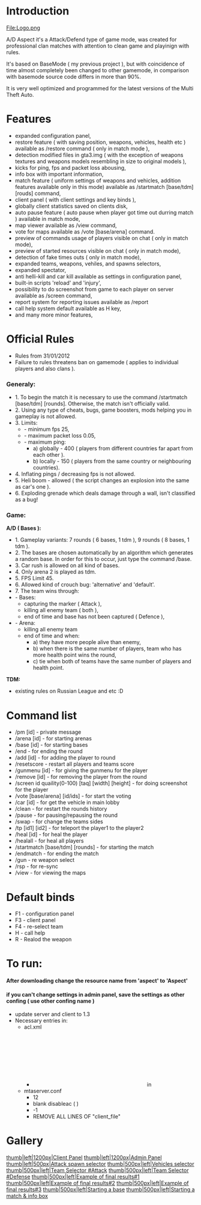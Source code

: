 {{Resource page}}

=Introduction=

[[/File:Logo.png.md|File:Logo.png]]

A/D Aspect it's a Attack/Defend type of game mode, was created for professional clan matches with attention to clean game and playinign with rules.

It's based on BaseMode ( my previous project ), but with coincidence of time almost completely been changed to other gamemode,
in comparison with basemode source code differs in more than 90%.

It is very well optimized and programmed for the latest versions of the Multi Theft Auto.

=Features=

* expanded configuration panel,
* restore feature ( with saving position, weapons, vehicles, health etc ) available as /restore command ( only in match mode ),
* detection modified files in gta3.img ( with the exception of weapons textures and weapons models resembling in size to original models ),
* kicks for ping, fps and packet loss abousing,
* info box with important information,
* match feature ( uniform settings of weapons and vehicles, addition features available only in this mode) available as /startmatch [base/tdm] [rouds] command,
* client panel ( with client settings and key binds ),
* globally client statistics saved on clients disk,
* auto pause feature ( auto pause when player got time out durring match ) available in match mode,
* map viewer available as /view command,
* vote for maps available as /vote [base/arena] command.
* preview of commands usage of players visible on chat ( only in match mode),
* preview of started resources visible on chat ( only in match mode),
* detection of fake times outs ( only in match mode),
* expanded teams, weapons, vehiles, and spawns selectors,
* expanded spectator,
* anti helli-kill and car kill available as settings in configuration panel,
* built-in scripts 'reload' and 'injury',
* possibility to do screenshot from game to each player on server available as /screen command,
* report system for reporting issues available as /report
* call help system default available as H key,
* and many more minor features,

=Official Rules=

*Rules from 31/01/2012
*Failure to rules threatens ban on gamemode ( applies to individual players and also clans ). 

===Generaly:===

*1. To begin the match it is necessary to use the command /startmatch [base/tdm] [rounds]. Otherwise, the match isn't officially valid.
*2. Using any type of cheats, bugs, game boosters, mods helping you in gameplay is not allowed.
*3. Limits:
**- minimum fps 25,
**- maximum packet loss 0.05,
**- maximum ping:
***a) globally - 400 ( players from different countries far apart from each other ).
***b) locally  - 150 ( players from the same country or neighbouring countries).
*4. Inflating pings / decreasing fps is not allowed.
*5. Heli boom - allowed ( the script changes an explosion into the same as car's one ).
*6. Exploding grenade which deals damage through a wall, isn't classified as a bug!

===Game:===

'''A/D ( Bases ):''' 
*1. Gameplay variants: 7 rounds ( 6 bases, 1 tdm ), 9 rounds ( 8 bases, 1 tdm ).
*2. The bases are chosen automatically by an algorithm which generates a random base. In order for this to occur, just type the command /base.
*3. Car rush is allowed on all kind of bases.
*4. Only arena 2 is played as tdm.
*5. FPS Limit 45.
*6. Allowed kind of crouch bug: 'alternative' and 'default'.
*7. The team wins through:
*- Bases:
** capturing the marker ( Attack ),
** killing all enemy team ( both ),
** end of time and base has not been captured ( Defence ),
*- Arena:
** killing all enemy team
** end of time and when:
***a) they have more people alive than enemy,
***b) when there is the same number of players, team who has more health point wins the round,
***c) tie when both of teams have the same number of players and health point.
'''TDM:''' 
*existing rules on Russian League and etc :D

=Command list=

*/pm [id] - private message
*/arena [id] - for starting arenas
*/base [id] - for starting bases
*/end - for ending the round
*/add [id] - for adding the player to round
*/resetscore - restart all players and teams score
*/gunmenu [id] - for giving the gunmenu for the player
*/remove [id] - for removing the player from the round
*/screen id quaility(0-100) [taq] [width] [height] - for doing screenshot for the player
*/vote [base/arena] [id/ids] - for start the voting
*/car [id] - for get the vehicle in main lobby
*/clean - for restart the rounds history
*/pause - for pausing/repausing the round
*/swap -  for change the teams sides
*/tp [id1] [id2] -  for teleport the player1 to the player2
*/heal [id] - for heal the player
*/healall - for heal all players
*/startmatch [base/tdm] [rounds] - for starting the match
*/endmatch - for ending the match
*/gun - re weapon select
*/rsp - for re-sync
*/view - for viewing the maps

=Default binds=

*F1 - configuration panel
*F3 - client panel
*F4 - re-select team
*H - call help
*R - Realod the weapon

=To run:=
==== After downloading change the resource name from 'aspect' to 'Aspect'====

==== if you can't change settings in admin panel, save the settings as other confing ( use other confing name )====
* update server and client to 1.3
* Necessary entries in:
** acl.xml
*** <object name="resource.Aspect"></object> in <group name="Admin">
** mtaserver.conf
*** <enablesd>12</enablesd> 
*** blank disableac ( <disableac></disableac> )
*** <verifyclientsettings>-1</verifyclientsettings> 
*** REMOVE ALL LINES OF "client_file"

=Gallery=

[[/File:1.png.md|thumb|left|1200px|Client Panel]]
[[/File:2.png.md|thumb|left|1200px|Admin Panel]]
[[/File:Mta-screen_2012-02-01_22-41-58.png.md|thumb|left|500px|Attack spawn selector]] 
[[/File:Mta-screen_2012-02-01_22-41-47.png.md|thumb|500px|left|Vehicles selector]]
[[/File:Mta-screen_2011-12-02_08-22-19.png.md|thumb|500px|left|Team Selector #Attack]]
[[/File:Mta-screen_2011-12-02_08-22-35.png.md|thumb|500px|left|Team Selector #Defense]]
[[/File:Mta-screen_2011-11-29_12-51-24.jpg.md|thumb|500px|left|Example of final results#1]]
[[/File:Mta-screen_2011-11-30_20-23-30.jpg.md|thumb|500px|left|Example of final results#2]]
[[/File:Mta-screen_2012-01-15_23-16-56.jpg.md|thumb|500px|left|Example of final results#3]]
[[/File:Mta-screen_2012-02-01_22-51-03.jpg.md|thumb|500px|left|Starting a base]]
[[/File:Mta-screen_2012-02-01_22-40-44.jpg.md|thumb|500px|left|Starting a match & info box]]